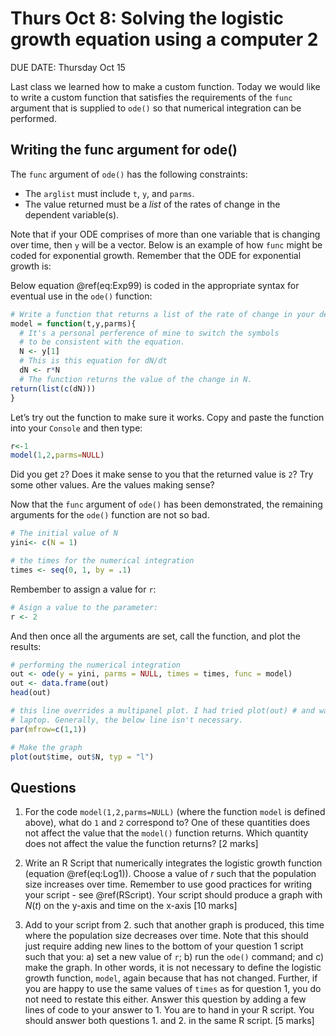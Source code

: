 # Thurs Oct 8: Solving the logistic growth equation using a computer 2

DUE DATE: Thursday Oct 15

Last class we learned how to make a custom function. Today we would like to write a custom function that satisfies the requirements of the `func` argument that is supplied to `ode()` so that numerical integration can be performed.

## Writing the func argument for ode()

The `func` argument of `ode()` has the following constraints:

- The `arglist` must include `t`, `y`, and `parms`.
- The value returned must be a _list_ of the rates of change in the dependent variable(s).

Note that if your ODE comprises of more than one variable that is changing over time, then `y` will be a vector. Below is an example of how `func` might be coded for exponential growth. Remember that the ODE for exponential growth is:

\begin{equation}
\frac{dN(t)}{dt} = rN(t) 
(\#eq:Exp99)
\end{equation}

Below equation \@ref(eq:Exp99) is coded in the appropriate syntax for eventual use in the `ode()` function:

```r
# Write a function that returns a list of the rate of change in your dependent variables.
model = function(t,y,parms){
  # It's a personal perference of mine to switch the symbols
  # to be consistent with the equation.
  N <- y[1]
  # This is this equation for dN/dt
  dN <- r*N
  # The function returns the value of the change in N.
return(list(c(dN)))
}
```

Let's try out the function to make sure it works. Copy and paste the function into your `Console` and then type:

```r
r<-1
model(1,2,parms=NULL)
```

Did you get `2`? Does it make sense to you that the returned value is `2`? Try some other values. Are the values making sense?

Now that the `func` argument of `ode()` has been demonstrated, the remaining arguments for the `ode()` function are not so bad.

```r
# The initial value of N
yini<- c(N = 1)

# the times for the numerical integration
times <- seq(0, 1, by = .1)
```

Rembember to assign a value for `r`:

```r
# Asign a value to the parameter:
r <- 2
```

And then once all the arguments are set, call the function, and plot the results:

```r
# performing the numerical integration
out <- ode(y = yini, parms = NULL, times = times, func = model)
out <- data.frame(out)
head(out)

# this line overrides a multipanel plot. I had tried plot(out) # and was having conflicts with a small plotting window on my
# laptop. Generally, the below line isn't necessary.
par(mfrow=c(1,1))

# Make the graph
plot(out$time, out$N, typ = "l")
```


## Questions

1. For the code `model(1,2,parms=NULL)` (where the function `model` is defined above), what do `1` and `2` correspond to? One of these quantities does not affect the value that the `model()` function returns. Which quantity does not affect the value the function returns? [2 marks]

2. Write an R Script that numerically integrates the logistic growth function (equation \@ref(eq:Log1)). Choose a value of $r$ such that the population size increases over time. Remember to use good practices for writing your script - see \@ref(RScript). Your script should produce a graph with $N(t)$ on the y-axis and time on the x-axis [10 marks]

3. Add to your script from 2. such that another graph is produced, this time where the population size decreases over time. Note that this should just require adding new lines to the bottom of your question 1 script such that you: a) set a new value of `r`; b) run the `ode()` command; and c) make the graph. In other words, it is not necessary to define the logistic growth function, `model`, again because that has not changed. Further, if you are happy to use the same values of `times` as for question 1, you do not need to restate this either. Answer this question by adding a few lines of code to your answer to 1. You are to hand in your R script. You should answer both questions 1. and 2. in the same R script. [5 marks]
